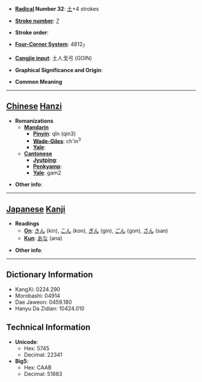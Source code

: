 * '''[[Wiktionary:Chinese radical index| Radical]] Number 32''': [[Wiktionary:Chinese radical index 土|土]]+4 strokes

* '''[[Wiktionary:Chinese total strokes index|Stroke number]]''': [[Wiktionary:Chinese total strokes index 7|7]]

* '''Stroke order''': 

* '''[[Wiktionary:Chinese four corner index|Four-Corner System]]''': 4812<sub>7</sub>

* '''[[Wiktionary:Chinese Cangjie index|Cangjie input]]''': 土人戈弓 (GOIN)

* '''Graphical Significance and Origin''': 

* '''Common Meaning'''

----

== [[Chinese]] [[Hanzi]] ==

* '''Romanizations'''
** '''[[Mandarin]]'''
*** '''[[Pinyin]]''': qǐn (qin3)
*** '''[[Wade-Giles]]''': ch'in<sup>3</sup>
*** '''[[Yale]]''': 
** '''[[Cantonese]]'''
*** '''[[Jyutping]]''':
*** '''[[Penkyamp]]''': 
*** '''[[Yale]]''': gam2

* '''Other info''': 

----

== [[Japanese]] [[Kanji]] ==

* '''Readings'''
** '''[[On]]''': [[きん]] (kin), [[こん]] (kon), [[ぎん]] (gin), [[ごん]] (gon), [[さん]] (san)
** '''[[Kun]]''': [[あな]] (ana)

* '''Other info''':  

----

== Dictionary Information ==

* KangXi: 0224.290
* Morobashi: 04914
* Dae Jaweon: 0459.180
* Hanyu Da Zidian: 10424.010

== Technical Information ==

* '''Unicode''':
** Hex: 5745
** Decimal: 22341
* '''Big5''':
** Hex: CAAB
** Decimal: 51883